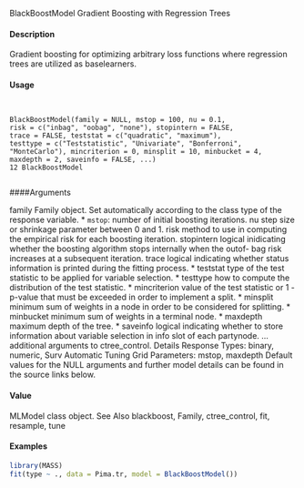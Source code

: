 BlackBoostModel Gradient Boosting with Regression Trees

#### Description

Gradient boosting for optimizing arbitrary loss functions where regression trees are utilized as baselearners.

#### Usage
<pre><code>

BlackBoostModel(family = NULL, mstop = 100, nu = 0.1,
risk = c("inbag", "oobag", "none"), stopintern = FALSE,
trace = FALSE, teststat = c("quadratic", "maximum"),
testtype = c("Teststatistic", "Univariate", "Bonferroni",
"MonteCarlo"), mincriterion = 0, minsplit = 10, minbucket = 4,
maxdepth = 2, saveinfo = FALSE, ...)
12 BlackBoostModel

</code></pre>
####Arguments

family Family object. Set automatically according to the class type of the response
variable.
* ``mstop``: number of initial boosting iterations.
nu step size or shrinkage parameter between 0 and 1.
risk method to use in computing the empirical risk for each boosting iteration.
stopintern logical inidicating whether the boosting algorithm stops internally when the outof-
bag risk increases at a subsequent iteration.
trace logical indicating whether status information is printed during the fitting process.
* teststat type of the test statistic to be applied for variable selection.
* testtype how to compute the distribution of the test statistic.
* mincriterion value of the test statistic or 1 - p-value that must be exceeded in order to implement
a split.
* minsplit minimum sum of weights in a node in order to be considered for splitting.
* minbucket minimum sum of weights in a terminal node.
* maxdepth maximum depth of the tree.
* saveinfo logical indicating whether to store information about variable selection in info slot of each partynode.
... additional arguments to ctree_control.
Details
Response Types: binary, numeric, Surv
Automatic Tuning Grid Parameters: mstop, maxdepth
Default values for the NULL arguments and further model details can be found in the source links
below.

#### Value

MLModel class object.
See Also
blackboost, Family, ctree_control, fit, resample, tune

#### Examples
```r

library(MASS)
fit(type ~ ., data = Pima.tr, model = BlackBoostModel())

```
